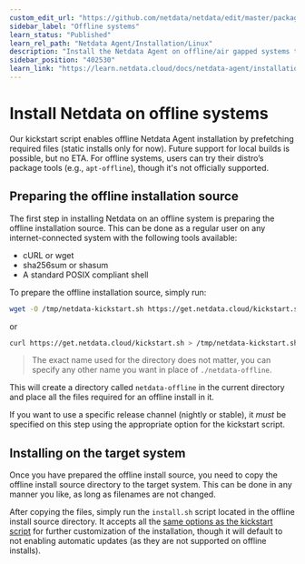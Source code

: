 ```yaml
---
custom_edit_url: "https://github.com/netdata/netdata/edit/master/packaging/installer/methods/offline.md"
sidebar_label: "Offline systems"
learn_status: "Published"
learn_rel_path: "Netdata Agent/Installation/Linux"
description: "Install the Netdata Agent on offline/air gapped systems to benefit from real-time, per-second monitoring without connecting to the internet."
sidebar_position: "402530"
learn_link: "https://learn.netdata.cloud/docs/netdata-agent/installation/linux/offline-systems"
---
```


# Install Netdata on offline systems


Our kickstart script enables offline Netdata Agent installation by prefetching required files (static installs only for now). Future support for local builds is possible, but no ETA. For offline systems, users can try their distro’s package tools (e.g., `apt-offline`), though it's not officially supported.

## Preparing the offline installation source

The first step in installing Netdata on an offline system is preparing the offline installation source. This can be done as a regular user on any internet-connected system with the following tools available:

- cURL or wget
- sha256sum or shasum
- A standard POSIX compliant shell

To prepare the offline installation source, simply run:

```bash
wget -O /tmp/netdata-kickstart.sh https://get.netdata.cloud/kickstart.sh && sh /tmp/netdata-kickstart.sh --prepare-offline-install-source ./netdata-offline
```

or

```bash
curl https://get.netdata.cloud/kickstart.sh > /tmp/netdata-kickstart.sh && sh /tmp/netdata-kickstart.sh --prepare-offline-install-source ./netdata-offline
```

> The exact name used for the directory does not matter, you can specify any other name you want in place of `./netdata-offline`.

This will create a directory called `netdata-offline` in the current directory and place all the files required for an offline install in it.

If you want to use a specific release channel (nightly or stable), it _must_ be specified on this step using the
appropriate option for the kickstart script.

## Installing on the target system

Once you have prepared the offline install source, you need to copy the offline install source directory to the target system. This can be done in any manner you like, as long as filenames are not changed.

After copying the files, simply run the `install.sh` script located in the
offline install source directory. It accepts all the [same options as the kickstart script](/docs/netdata-agent/installation/linux#optional-parameters-to-alter-your-installation) for further customization of the installation, though it will default to not enabling automatic updates (as they are not supported on offline installs).
